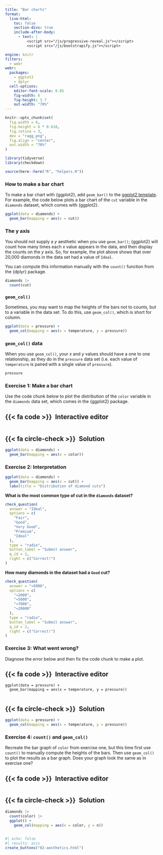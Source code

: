 ```yaml
---
title: "Bar charts"
format:
  live-html: 
    toc: false
    section-divs: true
    include-after-body: 
      - text: |
          <script src="/js/progressive-reveal.js"></script>
          <script src="/js/bootstrapify.js"></script>

engine: knitr
filters:
  - webr
webr:
  packages:
    - ggplot2
    - dplyr
  cell-options:
    editor-font-scale: 0.85
    fig-width: 6
    fig-height: 3.7
    out-width: "70%"
---
```


```r
knitr::opts_chunk$set(
  fig.width = 6,
  fig.height = 6 * 0.618,
  fig.retina = 3,
  dev = "ragg_png",
  fig.align = "center",
  out.width = "70%"
)

library(tidyverse)
library(checkdown)

source(here::here("R", "helpers.R"))
```

### How to make a bar chart {.no-hide}

To make a bar chart with {ggplot2}, add `geom_bar()` to the [ggplot2 template](/basics/01-visualization-basics/01-code-template.qmd). For example, the code below plots a bar chart of the `cut` variable in the `diamonds` dataset, which comes with {ggplot2}.

```r
ggplot(data = diamonds) +
  geom_bar(mapping = aes(x = cut))
```

### The y axis

You should not supply a $y$ aesthetic when you use `geom_bar()`; {ggplot2} will count how many times each $x$ value appears in the data, and then display the counts on the $y$ axis. So, for example, the plot above shows that over 20,000 diamonds in the data set had a value of `Ideal`.

You can compute this information manually with the `count()` function from the {dplyr} package.

```r
diamonds |> 
  count(cut)
```

### `geom_col()`

Sometimes, you may want to map the heights of the bars not to counts, but to a variable in the data set. To do this, use `geom_col()`, which is short for column. 

```r
ggplot(data = pressure) +
  geom_col(mapping = aes(x = temperature, y = pressure))
```

### `geom_col()` data

When you use `geom_col()`, your $x$ and $y$ values should have a one to one relationship, as they do in the `pressure` data set (i.e. each value of `temperature` is paired with a single value of `pressure`).

```r
pressure
```

### Exercise 1: Make a bar chart

Use the code chunk below to plot the distribution of the `color` variable in the `diamonds` data set, which comes in the {ggplot2} package.

::: {.panel-tabset}
## {{< fa code >}}&ensp;Interactive editor

```webr



```

## {{< fa circle-check >}}&ensp;Solution

```r
ggplot(data = diamonds) +
  geom_bar(mapping = aes(x = color))
```

:::


### Exercise 2: Interpretation

```r
ggplot(data = diamonds) +
  geom_bar(mapping = aes(x = cut)) + 
  labs(title = "Distribution of diamond cuts")
```

::: {.callout-note appearance="simple" icon=false .question}

**What is the most common type of cut in the `diamonds` dataset?**

```r
check_question(
  answer = "Ideal", 
  options = c(
    "Fair",
    "Good",
    "Very Good",
    "Premium",
    "Ideal"
  ), 
  type = "radio", 
  button_label = "Submit answer", 
  q_id = 1,
  right = c("Correct!")
)
```
:::

::: {.callout-note appearance="simple" icon=false .question}

**How many diamonds in the dataset had a `Good` cut?**

```r
check_question(
  answer = "≈5000", 
  options = c(
    "≈2000",
    "≈5000",
    "≈7000",
    "≈20000"
  ), 
  type = "radio", 
  button_label = "Submit answer", 
  q_id = 2,
  right = c("Correct!")
)
```
:::


### Exercise 3: What went wrong?

Diagnose the error below and then fix the code chunk to make a plot.

::: {.panel-tabset}
## {{< fa code >}}&ensp;Interactive editor

```webr
ggplot(data = pressure) +
  geom_bar(mapping = aes(x = temperature, y = pressure))


```

## {{< fa circle-check >}}&ensp;Solution

```r
ggplot(data = pressure) +
  geom_col(mapping = aes(x = temperature, y = pressure))
```

:::


### Exercise 4: `count()` and `geom_col()`

Recreate the bar graph of `color` from exercise one, but this time first use `count()` to manually compute the heights of the bars. Then use `geom_col()` to plot the results as a bar graph. Does your graph look the same as in exercise one?

::: {.panel-tabset}
## {{< fa code >}}&ensp;Interactive editor

```webr



```

## {{< fa circle-check >}}&ensp;Solution

```r
diamonds |> 
  count(color) |> 
  ggplot() +
    geom_col(mapping = aes(x = color, y = n))
```

:::


##

```r
#| echo: false
#| results: asis
create_buttons("02-aesthetics.html")
```
